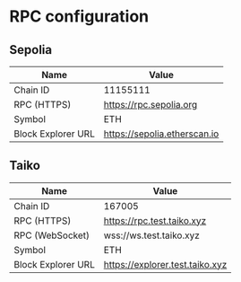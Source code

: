 # RPC configuration

## Sepolia


<ConnectToSepoliaButton />

| Name               | Value                        |
| ------------------ | ---------------------------- |
| Chain ID           | 11155111                     |
| RPC (HTTPS)        | https://rpc.sepolia.org      |
| Symbol             | ETH                          |
| Block Explorer URL | https://sepolia.etherscan.io |

## Taiko


<ConnectToTaikoAlpha3Button />

| Name               | Value                           |
| ------------------ | ------------------------------- |
| Chain ID           | 167005                          |
| RPC (HTTPS)        | https://rpc.test.taiko.xyz      |
| RPC (WebSocket)    | wss://ws.test.taiko.xyz         |
| Symbol             | ETH                             |
| Block Explorer URL | https://explorer.test.taiko.xyz |
